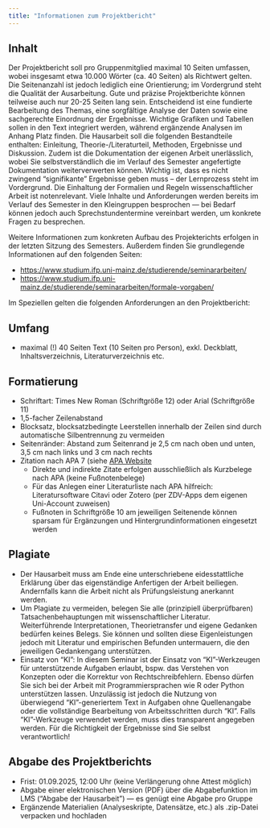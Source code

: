 ```yaml
---
title: "Informationen zum Projektbericht"
---
```


## Inhalt

Der Projektbericht soll pro Gruppenmitglied maximal 10 Seiten umfassen, wobei insgesamt etwa 10.000 Wörter (ca. 40 Seiten) als Richtwert gelten. Die Seitenanzahl ist jedoch lediglich eine Orientierung; im Vordergrund steht die Qualität der Ausarbeitung. Gute und präzise Projektberichte können teilweise auch nur 20-25 Seiten lang sein. Entscheidend ist eine fundierte Bearbeitung des Themas, eine sorgfältige Analyse der Daten sowie eine sachgerechte Einordnung der Ergebnisse. Wichtige Grafiken und Tabellen sollen in den Text integriert werden, während ergänzende Analysen im Anhang Platz finden. Die Hausarbeit soll die folgenden Bestandteile enthalten: Einleitung, Theorie-/Literaturteil, Methoden, Ergebnisse und Diskussion. Zudem ist die Dokumentation der eigenen Arbeit unerlässlich, wobei Sie selbstverständlich die im Verlauf des Semester angefertigte Dokumentation weiterverwerten können. Wichtig ist, dass es nicht zwingend "signifikante" Ergebnisse geben muss – der Lernprozess steht im Vordergrund. Die Einhaltung der Formalien und Regeln wissenschaftlicher Arbeit ist notenrelevant. Viele Inhalte und Anforderungen werden bereits im Verlauf des Semester in den Kleingruppen besprochen — bei Bedarf können jedoch auch Sprechstundentermine vereinbart werden, um konkrete Fragen zu besprechen.


Weitere Informationen zum konkreten Aufbau des Projekterichts erfolgen in der letzten Sitzung des Semesters. Außerdem finden Sie grundlegende Informationen auf den folgenden Seiten:

- <https://www.studium.ifp.uni-mainz.de/studierende/seminararbeiten/>
- <https://www.studium.ifp.uni-mainz.de/studierende/seminararbeiten/formale-vorgaben/>

Im Speziellen gelten die folgenden Anforderungen an den Projektbericht:

## Umfang

- maximal (!) 40 Seiten Text (10 Seiten pro Person), exkl. Deckblatt, Inhaltsverzeichnis, Literaturverzeichnis etc.

## Formatierung

- Schriftart: Times New Roman (Schriftgröße 12) oder Arial (Schriftgröße 11)
- 1,5-facher Zeilenabstand
- Blocksatz, blocksatzbedingte Leerstellen innerhalb der Zeilen sind durch automatische Silbentrennung zu vermeiden
- Seitenränder: Abstand zum Seitenrand je 2,5 cm nach oben und unten, 3,5 cm nach links und 3 cm nach rechts
- Zitation nach APA 7 (siehe [APA Website](https://www.apastyle.org)
  - Direkte und indirekte Zitate erfolgen ausschließlich als Kurzbelege nach APA (keine Fußnotenbelege)
  - Für das Anlegen einer Literaturliste nach APA hilfreich: Literatursoftware Citavi oder Zotero (per ZDV-Apps dem eigenen Uni-Account zuweisen)
  - Fußnoten in Schriftgröße 10 am jeweiligen Seitenende können sparsam für Ergänzungen und Hintergrundinformationen eingesetzt werden

## Plagiate

- Der Hausarbeit muss am Ende eine unterschriebene eidesstattliche Erklärung über das eigenständige Anfertigen der Arbeit beiliegen. Andernfalls kann die Arbeit nicht als Prüfungsleistung anerkannt werden.
- Um Plagiate zu vermeiden, belegen Sie alle (prinzipiell überprüfbaren) Tatsachenbehauptungen mit wissenschaftlicher Literatur. Weiterführende Interpretationen, Theorietransfer und eigene Gedanken bedürfen keines Belegs. Sie können und sollten diese Eigenleistungen jedoch mit Literatur und empirischen Befunden untermauern, die den jeweiligen Gedankengang unterstützen.
- Einsatz von "KI": In diesem Seminar ist der Einsatz von "KI"-Werkzeugen für unterstützende Aufgaben erlaubt, bspw. das Verstehen von Konzepten oder die Korrektur von Rechtschreibfehlern. Ebenso dürfen Sie sich bei der Arbeit mit Programmiersprachen wie R oder Python unterstützen lassen. Unzulässig ist jedoch die Nutzung von überwiegend "KI"-generiertem Text in Aufgaben ohne Quellenangabe oder die vollständige Bearbeitung von Arbeitsschritten durch "KI". Falls "KI"-Werkzeuge verwendet werden, muss dies transparent angegeben werden. Für die Richtigkeit der Ergebnisse sind Sie selbst verantwortlich!

## Abgabe des Projektberichts

- Frist: 01.09.2025, 12:00 Uhr (keine Verlängerung ohne Attest möglich)
- Abgabe einer elektronischen Version (PDF) über die Abgabefunktion im LMS ("Abgabe der Hausarbeit") — es genügt eine Abgabe pro Gruppe
- Ergänzende Materialien (Analyseskripte, Datensätze, etc.) als .zip-Datei verpacken und hochladen